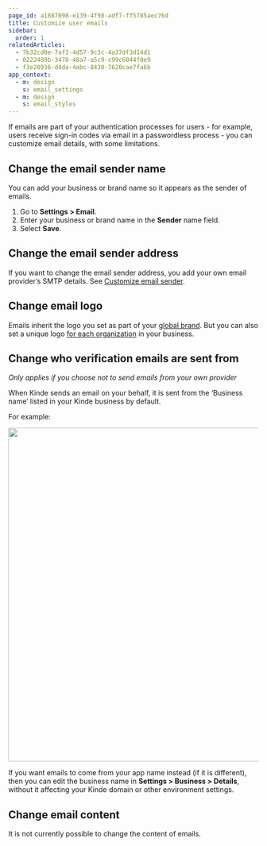 ```yaml
---
page_id: a1887098-e139-4f98-adf7-ff5785aec76d
title: Customize user emails
sidebar:
  order: 1
relatedArticles:
  - 7b32cd0e-7af3-4d57-9c3c-4a37df3d14d1
  - 0222489b-3478-48a7-a5c9-c99c6044f0e9
  - f3e20936-d4da-4abc-8430-7620cae7fa6b
app_context:
  - m: design
    s: email_settings
  - m: design
    s: email_styles
---
```


If emails are part of your authentication processes for users - for example, users receive sign-in codes via email in a passwordless process - you can customize email details, with some limitations.

## **Change the email sender** **name**

You can add your business or brand name so it appears as the sender of emails.

1. Go to **Settings > Email**.
2. Enter your business or brand name in the **Sender** name field.
3. Select **Save**.

## Change the email sender address

If you want to change the email sender address, you add your own email provider’s SMTP details. See [Customize email sender](/get-started/connect/customize-email-sender/).

## **Change email logo**

Emails inherit the logo you set as part of your [global brand](/design/pages/design-your-welcome-pages/). But you can also set a unique logo [for each organization](/design/brand/apply-branding-for-an-organization/) in your business.

## Change who verification emails are sent from

_Only applies if you choose not to send emails from your own provider_

When Kinde sends an email on your behalf, it is sent from the ‘Business name’ listed in your Kinde business by default.

For example:

<img
  src="https://imagedelivery.net/skPPZTHzSlcslvHjesZQcQ/aad2b06f-1a1d-4da0-8643-ef3709cb9c00/public"
  alt=""
  width="672px"
  height="auto"
  fetchpriority="low"
  loading="lazy"
  decoding="async"
/>

If you want emails to come from your app name instead (if it is different), then you can edit the business name in **Settings > Business > Details**, without it affecting your Kinde domain or other environment settings.

## Change email content

It is not currently possible to change the content of emails.
